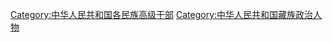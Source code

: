 [[Category:中华人民共和国各民族高级干部|Category:中华人民共和国各民族高级干部]]
[[Category:中华人民共和国藏族政治人物|Category:中华人民共和国藏族政治人物]]